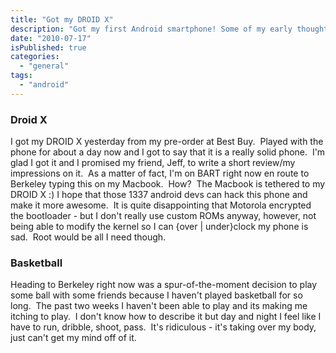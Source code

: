 ```yaml
---
title: "Got my DROID X"
description: "Got my first Android smartphone! Some of my early thoughts about it."
date: "2010-07-17"
isPublished: true
categories:
  - "general"
tags:
  - "android"
---
```


### Droid X

I got my DROID X yesterday from my pre-order at Best Buy.  Played with the phone for about a day now and I got to say that it is a really solid phone.  I'm glad I got it and I promised my friend, Jeff, to write a short review/my impressions on it.  As a matter of fact, I'm on BART right now en route to Berkeley typing this on my Macbook.  How?  The Macbook is tethered to my DROID X :) I hope that those 1337 android devs can hack this phone and make it more awesome.  It is quite disappointing that Motorola encrypted the bootloader - but I don't really use custom ROMs anyway, however, not being able to modify the kernel so I can {over | under}clock my phone is sad.  Root would be all I need though.

### Basketball

Heading to Berkeley right now was a spur-of-the-moment decision to play some ball with some friends because I haven't played basketball for so long.  The past two weeks I haven't been able to play and its making me itching to play.  I don't know how to describe it but day and night I feel like I have to run, dribble, shoot, pass.  It's ridiculous - it's taking over my body, just can't get my mind off of it.
